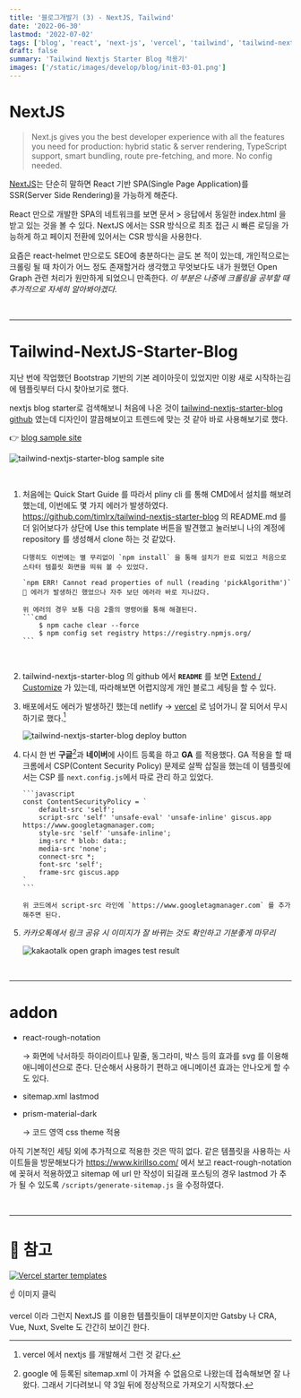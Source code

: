 ```yaml
---
title: '블로그개발기 (3) - NextJS, Tailwind'
date: '2022-06-30'
lastmod: '2022-07-02'
tags: ['blog', 'react', 'next-js', 'vercel', 'tailwind', 'tailwind-nextjs-starter-blog']
draft: false
summary: 'Tailwind Nextjs Starter Blog 적용기'
images: ['/static/images/develop/blog/init-03-01.png']
---
```


# NextJS

> Next.js gives you the best developer experience with all the features you need for production: hybrid static & server rendering, TypeScript support, smart bundling, route pre-fetching, and more. No config needed.

[NextJS](https://nextjs.org/)는 단순히 말하면 React 기반 SPA(Single Page Application)를 SSR(Server Side Rendering)을 가능하게 해준다.

React 만으로 개발한 SPA의 네트워크를 보면 문서 > 응답에서 동일한 index.html 을 받고 있는 것을 볼 수 있다.
NextJS 에서는 SSR 방식으로 최초 접근 시 빠른 로딩을 가능하게 하고 페이지 전환에 있어서는 CSR 방식을 사용한다.

요즘은 react-helmet 만으로도 SEO에 충분하다는 글도 본 적이 있는데, 개인적으로는 크롤링 될 때 차이가 어느 정도 존재할거라 생각했고
무엇보다도 내가 원했던 Open Graph 관련 처리가 원만하게 되었으니 만족한다.
_이 부분은 나중에 크롤링을 공부할 때 추가적으로 자세히 알아봐야겠다._

<br />

---

# Tailwind-NextJS-Starter-Blog

지난 번에 작업했던 Bootstrap 기반의 기본 레이아웃이 있었지만 이왕 새로 시작하는김에 템플릿부터 다시 찾아보기로 했다.

nextjs blog starter로 검색해보니 처음에 나온 것이 <span color="#f36033">[tailwind-nextjs-starter-blog github](https://github.com/timlrx/tailwind-nextjs-starter-blog/)</span> 였는데 디자인이 깔끔해보이고 트렌드에 맞는 것 같아 바로 사용해보기로 했다.

👉 [blog sample site](https://tailwind-nextjs-starter-blog.vercel.app/)

![tailwind-nextjs-starter-blog sample site](/static/images/develop/blog/init-03-01.png)

<br />

1.  처음에는 Quick Start Guide 를 따라서 pliny cli 를 통해 CMD에서 설치를 해보려 했는데, 이번에도 몇 가지 에러가 발생하였다.
    https://github.com/timlrx/tailwind-nextjs-starter-blog 의 README.md 를 더 읽어보다가 상단에 Use this template 버튼을 발견했고 눌러보니 나의 계정에 repository 를 생성해서 clone 하는 것 같았다.

        다행히도 이번에는 별 무리없이 `npm install` 을 통해 설치가 완료 되었고 처음으로 스타터 템플릿 화면을 띄워 볼 수 있었다.

        `npm ERR! Cannot read properties of null (reading 'pickAlgorithm')`
        🤫 에러가 발생하긴 했었으나 자주 보던 에러라 바로 지나갔다.

        위 에러의 경우 보통 다음 2줄의 명령어를 통해 해결된다.
        ```cmd
            $ npm cache clear --force
            $ npm config set registry https://registry.npmjs.org/
        ```

<br />

2.  tailwind-nextjs-starter-blog 의 github 에서 **`README`** 를 보면 [Extend / Customize](https://github.com/timlrx/tailwind-nextjs-starter-blog#extend--customize) 가 있는데, 따라해보면 어렵지않게 개인 블로그 세팅을 할 수 있다.

3.  배포에서도 에러가 발생하긴 했는데 netlify → [vercel](https://vercel.com/) 로 넘어가니 잘 되어서 무시하기로 했다.[^1]

    ![tailwind-nextjs-starter-blog deploy button](/static/images/develop/blog/init-03-02.png)

4.  다시 한 번 **구글**[^2]과 **네이버**에 사이트 등록을 하고 **GA** 를 적용했다.
    GA 적용을 할 때 크롬에서 CSP(Content Security Policy) 문제로 살짝 삽질을 했는데
    이 템플릿에서는 CSP 를 `next.config.js`에서 따로 관리 하고 있었다.

        ```javascript
        const ContentSecurityPolicy = `
            default-src 'self';
            script-src 'self' 'unsafe-eval' 'unsafe-inline' giscus.app https://www.googletagmanager.com;
            style-src 'self' 'unsafe-inline';
            img-src * blob: data:;
            media-src 'none';
            connect-src *;
            font-src 'self';
            frame-src giscus.app
        `
        ```

        위 코드에서 script-src 라인에 `https://www.googletagmanager.com` 를 추가해주면 된다.

5.  _카카오톡에서 링크 공유 시 이미지가 잘 바뀌는 것도 확인하고 기분좋게 마무리_

    <p align={'center'}>
        <img
            src="/static/images/develop/blog/init-03-04.png"
            alt="kakaotalk open graph images test result"
        />
    </p>

<br />

---

# addon

-   react-rough-notation

    → 화면에 낙서하듯 하이라이트나 밑줄, 동그라미, 박스 등의 효과를 svg 를 이용해 애니메이션으로 준다. 단순해서 사용하기 편하고 애니메이션 효과는 안나오게 할 수도 있다.

-   sitemap.xml lastmod

-   prism-material-dark

    → 코드 영역 css theme 적용

아직 기본적인 세팅 외에 추가적으로 적용한 것은 딱히 없다.
같은 템플릿을 사용하는 사이트들을 방문해보다가 https://www.kirillso.com/ 에서 보고 react-rough-notation 에 꽂혀서 적용하였고
sitemap 에 url 만 작성이 되길래 포스팅의 경우 lastmod 가 추가 될 수 있도록 `/scripts/generate-sitemap.js` 을 수정하였다.

<br />

---

# 🔔 참고

[![Vercel starter templates](/static/images/develop/blog/init-03-03.png)](https://vercel.com/templates)

☝ 이미지 클릭

vercel 이라 그런지 NextJS 를 이용한 템플릿들이 대부분이지만 Gatsby 나 CRA, Vue, Nuxt, Svelte 도 간간히 보이긴 한다.

[^1]: vercel 에서 nextjs 를 개발해서 그런 것 같다.
[^2]: google 에 등록된 sitemap.xml 이 <span color='#f36033'>가져올 수 없음</span>으로 나왔는데 접속해보면 잘 나왔다. 그래서 기다려보니 약 3일 뒤에 정상적으로 가져오기 시작했다.
